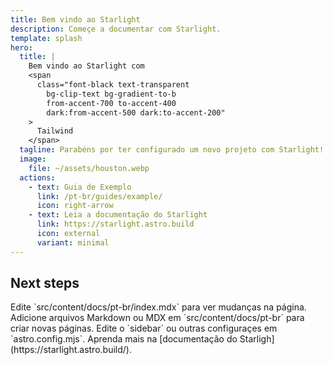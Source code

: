 ```yaml
---
title: Bem vindo ao Starlight
description: Começe a documentar com Starlight.
template: splash
hero:
  title: |
    Bem vindo ao Starlight com
    <span
      class="font-black text-transparent
        bg-clip-text bg-gradient-to-b
        from-accent-700 to-accent-400
        dark:from-accent-500 dark:to-accent-200"
    >
      Tailwind
    </span>
  tagline: Parabéns por ter configurado um novo projeto com Starlight!
  image:
    file: ~/assets/houston.webp
  actions:
    - text: Guia de Exemplo
      link: /pt-br/guides/example/
      icon: right-arrow
    - text: Leia a documentação do Starlight
      link: https://starlight.astro.build
      icon: external
      variant: minimal
---
```



## Next steps

<CardGrid stagger>
  <Card title="Atualize o conteúdo" icon="pencil">
    Edite `src/content/docs/pt-br/index.mdx` para ver mudanças na página.
  </Card>
  <Card title="Adicione um conteúdo novo" icon="add-document">
    Adicione arquivos Markdown ou MDX em `src/content/docs/pt-br` para criar
    novas páginas.
  </Card>
  <Card title="Configure seu site" icon="setting">
    Edite o `sidebar` ou outras configuraçes em `astro.config.mjs`.
  </Card>
  <Card title="Leia a documentação" icon="open-book">
    Aprenda mais na [documentação do Starligh](https://starlight.astro.build/).
  </Card>
</CardGrid>
